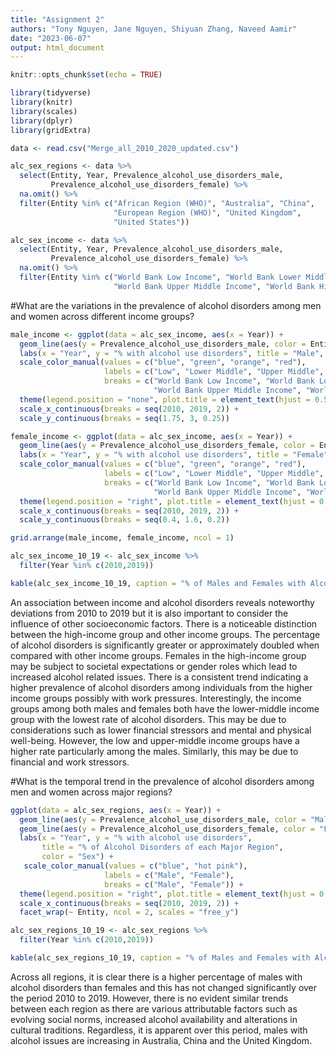 ```yaml
---
title: "Assignment 2"
authors: "Tony Nguyen, Jane Nguyen, Shiyuan Zhang, Naveed Aamir"
date: "2023-06-07"
output: html_document
---
```


```r
knitr::opts_chunk$set(echo = TRUE)
```

```r
library(tidyverse)
library(knitr)
library(scales)
library(dplyr)
library(gridExtra)

data <- read.csv("Merge_all_2010_2020_updated.csv")

alc_sex_regions <- data %>%
  select(Entity, Year, Prevalence_alcohol_use_disorders_male, 
         Prevalence_alcohol_use_disorders_female) %>%
  na.omit() %>%
  filter(Entity %in% c("African Region (WHO)", "Australia", "China", 
                       "European Region (WHO)", "United Kingdom", 
                       "United States"))

alc_sex_income <- data %>%
  select(Entity, Year, Prevalence_alcohol_use_disorders_male, 
         Prevalence_alcohol_use_disorders_female) %>%
  na.omit() %>%
  filter(Entity %in% c("World Bank Low Income", "World Bank Lower Middle Income", 
                       "World Bank Upper Middle Income", "World Bank High Income"))

```

#What are the variations in the prevalence of alcohol disorders among men and women across different income groups?

```r
male_income <- ggplot(data = alc_sex_income, aes(x = Year)) +
  geom_line(aes(y = Prevalence_alcohol_use_disorders_male, color = Entity)) +
  labs(x = "Year", y = "% with alcohol use disorders", title = "Male", color = "Income Group") +
  scale_color_manual(values = c("blue", "green", "orange", "red"),
                     labels = c("Low", "Lower Middle", "Upper Middle", "High"),
                     breaks = c("World Bank Low Income", "World Bank Lower Middle Income", 
                                "World Bank Upper Middle Income", "World Bank High Income")) +
  theme(legend.position = "none", plot.title = element_text(hjust = 0.5)) +
  scale_x_continuous(breaks = seq(2010, 2019, 2)) + 
  scale_y_continuous(breaks = seq(1.75, 3, 0.25))

female_income <- ggplot(data = alc_sex_income, aes(x = Year)) +
  geom_line(aes(y = Prevalence_alcohol_use_disorders_female, color = Entity)) +
  labs(x = "Year", y = "% with alcohol use disorders", title = "Female", color = "Income Group") +
  scale_color_manual(values = c("blue", "green", "orange", "red"),
                     labels = c("Low", "Lower Middle", "Upper Middle", "High"),
                     breaks = c("World Bank Low Income", "World Bank Lower Middle Income", 
                                "World Bank Upper Middle Income", "World Bank High Income")) +
  theme(legend.position = "right", plot.title = element_text(hjust = 0.5)) +
  scale_x_continuous(breaks = seq(2010, 2019, 2)) +
  scale_y_continuous(breaks = seq(0.4, 1.6, 0.2))

grid.arrange(male_income, female_income, ncol = 1)
```

```r
alc_sex_income_10_19 <- alc_sex_income %>%
  filter(Year %in% c(2010,2019))

kable(alc_sex_income_10_19, caption = "% of Males and Females with Alcohol Use Disorders in 2010 and 2019")
```

An association between income and alcohol disorders reveals noteworthy deviations from 2010 to 2019 but it is also important to consider the influence of other socioeconomic factors.
There is a noticeable distinction between the high-income group and other income groups. The percentage of alcohol disorders is significantly greater or approximately doubled when compared with other income groups. Females in the high-income group may be subject to societal expectations or gender roles which lead to increased alcohol related issues. 
There is a consistent trend indicating a higher prevalence of alcohol disorders among individuals from the higher income groups possibly with work pressures. Interestingly, the income groups among both males and females both have the lower-middle income group with the lowest rate of alcohol disorders. This may be due to considerations such as lower financial stressors and mental and physical well-being. However, the low and upper-middle income groups have a higher rate particularly among the males. Similarly, this may be due to financial and work stressors. 

#What is the temporal trend in the prevalence of alcohol disorders among men and women across major regions?

```r
ggplot(data = alc_sex_regions, aes(x = Year)) +
  geom_line(aes(y = Prevalence_alcohol_use_disorders_male, color = "Male")) +
  geom_line(aes(y = Prevalence_alcohol_use_disorders_female, color = "Female")) +
  labs(x = "Year", y = "% with alcohol use disorders", 
       title = "% of Alcohol Disorders of each Major Region", 
       color = "Sex") +
   scale_color_manual(values = c("blue", "hot pink"),
                     labels = c("Male", "Female"),
                     breaks = c("Male", "Female")) + 
  theme(legend.position = "right", plot.title = element_text(hjust = 0.5)) +
  scale_x_continuous(breaks = seq(2010, 2019, 2)) + 
  facet_wrap(~ Entity, ncol = 2, scales = "free_y")

```

```r
alc_sex_regions_10_19 <- alc_sex_regions %>%
  filter(Year %in% c(2010,2019))

kable(alc_sex_regions_10_19, caption = "% of Males and Females with Alcohol Use Disorders in 2010 and 2019")
```

Across all regions, it is clear there is a higher percentage of males with alcohol disorders than females and this has not changed significantly over the period 2010 to 2019. However, there is no evident similar trends between each region as there are various attributable factors such as evolving social norms, increased alcohol availability and alterations in cultural traditions. Regardless, it is apparent over this period, males with alcohol issues are increasing in Australia, China and the United Kingdom. 